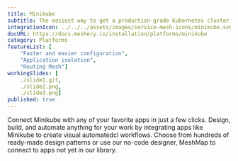 ```yaml
---
title: Minikube
subtitle: The easiest way to get a production-grade Kubernetes cluster up and running
integrationIcon: ../../../assets/images/service-mesh-icons/minikube.svg
docURL: https://docs.meshery.io/installation/platforms/minikube
category: Platforms
featureList: [
    "Faster and easier configuration",
    "Application isolation",
    "Routing Mesh"]
workingSlides: [
    ./slide1.gif,
    ./slide2.png,
    ./slide3.png]
published: true
---
```


<p>
    Connect Minikube with any of your favorite apps in just a few
    clicks. Design, build, and automate anything for your work by
    integrating apps like Minikube to create visual automatedcl
    workflows. Choose from hundreds of ready-made design patterns or use
    our no-code designer, MeshMap to connect to apps not yet in our
    library.
</p>
